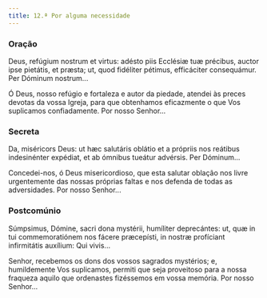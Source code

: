 ```yaml
---
title: 12.ª Por alguma necessidade
---
```


### Oração

<div class="side-by-side not-content">

Deus, refúgium nostrum et virtus: adésto piis Ecclésiæ tuæ précibus, auctor
    ipse pietátis, et præsta; ut, quod fidéliter pétimus, efficáciter
    consequámur. Per Dóminum nostrum...

Ó Deus, nosso refúgio e fortaleza e autor da piedade, atendei às preces
    devotas da vossa Igreja, para que obtenhamos eficazmente o que Vos
    suplicamos confiadamente. Por nosso Senhor...

</div>

### Secreta

<div class="side-by-side not-content">

Da, miséricors Deus: ut hæc salutáris oblátio et a própriis nos reátibus
    indesinénter expédiat, et ab ómnibus tueátur advérsis. Per Dóminum...

Concedei-nos, ó Deus misericordioso, que esta salutar oblação nos livre
    urgentemente das nossas próprias faltas e nos defenda de todas as
    adversidades. Por nosso Senhor...

</div>

### Postcomúnio

<div class="side-by-side not-content">

Súmpsimus, Dómine, sacri dona mystérii, humíliter deprecántes: ut, quæ in
    tui commemoratiónem nos fácere præcepísti, in nostræ profíciant infirmitátis
    auxílium: Qui vivis...

Senhor, recebemos os dons dos vossos sagrados mystérios; e, humildemente Vos
    suplicamos, permiti que seja proveitoso para a nossa fraqueza aquilo que
    ordenastes fizéssemos em vossa memória. Por nosso Senhor...

</div>
